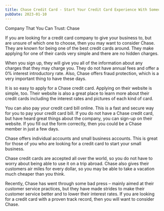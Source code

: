 ```yaml
---
title: Chase Credit Card - Start Your Credit Card Experience With Someone You Can Trustrevised
pubDate: 2023-01-10
---
```


Company That You Can Trust: Chase

If you are looking for a credit card company to give your business to, but are unsure of which one to choose, then you may want to consider Chase.  They are known for being one of the best credit cards around.  They make applying for one of their cards very simple and there are no hidden charges.   

When you sign up, they will give you all of the information about any charges that they may charge you.  They do not have annual fees and offer a 0% interest introductory rate.  Also, Chase offers fraud protection, which is a very important thing to have these days.  

It is so easy to apply for a Chase credit card.  Applying on their website is simple, too.  Their website is also a great place to learn more about their credit cards including the interest rates and pictures of each kind of card.   

You can also pay your credit card bill online.  This is a fast and secure way for you to pay your credit card bill.  If you do not have a Chase credit card, but have heard great things about the company, you can sign-up on their website.  If you fill out the form correctly, then you could be a Chase member in just a few days.  

Chase offers individual accounts and small business accounts.  This is great for those of you who are looking for a credit card to start your small business.  

Chase credit cards are accepted all over the world, so you do not have to worry about being able to use it on a trip abroad.  Chase also gives their customers air miles for every dollar, so you may be able to take a vacation much cheaper than you think.  

Recently, Chase has went through some bad press – mainly aimed at their customer service practices, but they have made strides to make their customer service better and to lower their interest rates.  If you are looking for a credit card with a proven track record, then you will want to consider Chase.